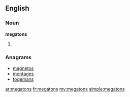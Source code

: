 ==English==

===Noun===
'''megatons'''

# {{plural of|[[megaton]]}}

===Anagrams===
* [[magnetos#English|magnetos]]
* [[montages#English|montages]]
* [[togemans#English|togemans]]

[[ar:megatons]]
[[fr:megatons]]
[[my:megatons]]
[[simple:megatons]]